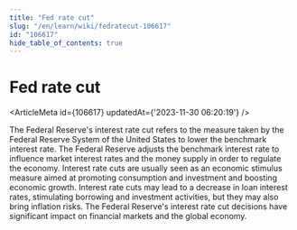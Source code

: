 ```yaml
---
title: "Fed rate cut"
slug: "/en/learn/wiki/fedratecut-106617"
id: "106617"
hide_table_of_contents: true
---
```



# Fed rate cut

<ArticleMeta id={106617} updatedAt={'2023-11-30 06:20:19'} />
<div className='border-solid border-b border-t-0 my-4 border-[var(--ifm-color-gray-300)]' />

The Federal Reserve's interest rate cut refers to the measure taken by the Federal Reserve System of the United States to lower the benchmark interest rate. The Federal Reserve adjusts the benchmark interest rate to influence market interest rates and the money supply in order to regulate the economy. Interest rate cuts are usually seen as an economic stimulus measure aimed at promoting consumption and investment and boosting economic growth. Interest rate cuts may lead to a decrease in loan interest rates, stimulating borrowing and investment activities, but they may also bring inflation risks. The Federal Reserve's interest rate cut decisions have significant impact on financial markets and the global economy.
